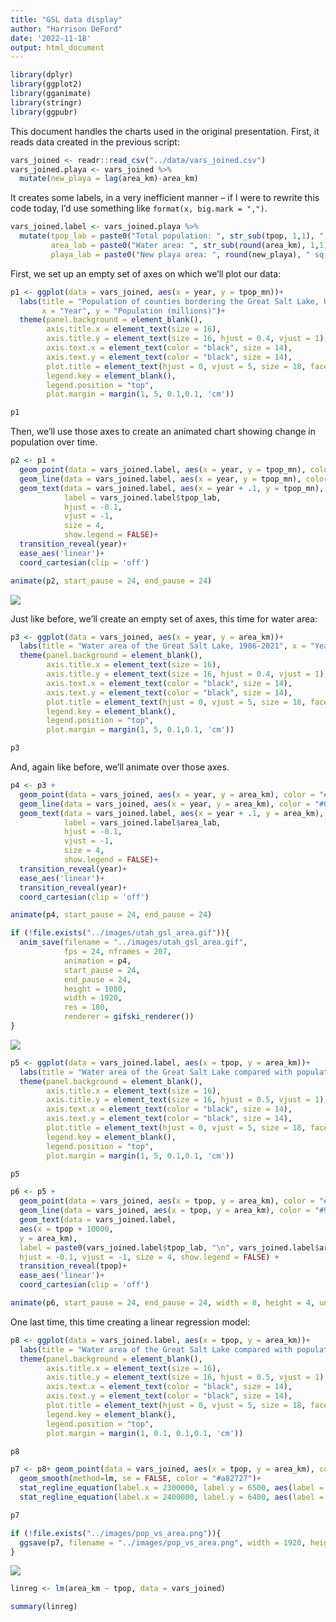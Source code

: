 ```yaml
---
title: "GSL data display"
author: "Harrison DeFord"
date: '2022-11-18'
output: html_document
---
```


```r
library(dplyr) 
library(ggplot2) 
library(gganimate) 
library(stringr) 
library(ggpubr)
```

This document handles the charts used in the original presentation. First, it reads data created in the previous script:

```r
vars_joined <- readr::read_csv("../data/vars_joined.csv") 
vars_joined.playa <- vars_joined %>% 
  mutate(new_playa = lag(area_km)-area_km)
```

It creates some labels, in a very inefficient manner -- if I were to rewrite this code today, I'd use something like `format(x, big.mark = ",")`.

```r
vars_joined.label <- vars_joined.playa %>%
  mutate(tpop_lab = paste0("Total population: ", str_sub(tpop, 1,1), ",", str_sub(tpop, 2,4), ",", str_sub(tpop, 5,7)), 
         area_lab = paste0("Water area: ", str_sub(round(area_km), 1,1), ",", str_sub(round(area_km), 2,4), " sq. km"), 
         playa_lab = paste0("New playa area: ", round(new_playa), " sq. km"))
```

First, we set up an empty set of axes on which we'll plot our data:

```r
p1 <- ggplot(data = vars_joined, aes(x = year, y = tpop_mn))+ 
  labs(title = "Population of counties bordering the Great Salt Lake, Utah, 1986-2021",
       x = "Year", y = "Population (millions)")+
  theme(panel.background = element_blank(),
        axis.title.x = element_text(size = 16), 
        axis.title.y = element_text(size = 16, hjust = 0.4, vjust = 1), 
        axis.text.x = element_text(color = "black", size = 14), 
        axis.text.y = element_text(color = "black", size = 14), 
        plot.title = element_text(hjust = 0, vjust = 5, size = 18, face = "bold"), 
        legend.key = element_blank(), 
        legend.position = "top", 
        plot.margin = margin(1, 5, 0.1,0.1, 'cm')) 

p1
```

Then, we'll use those axes to create an animated chart showing change in population over time.

```r
p2 <- p1 + 
  geom_point(data = vars_joined.label, aes(x = year, y = tpop_mn), color = "#ffb303", size = 3)+ 
  geom_line(data = vars_joined.label, aes(x = year, y = tpop_mn), color = "#ffb303", size = 1)+ 
  geom_text(data = vars_joined.label, aes(x = year + .1, y = tpop_mn), 
            label = vars_joined.label$tpop_lab, 
            hjust = -0.1, 
            vjust = -1, 
            size = 4, 
            show.legend = FALSE)+
  transition_reveal(year)+ 
  ease_aes('linear')+ 
  coord_cartesian(clip = 'off') 

animate(p2, start_pause = 24, end_pause = 24)
```

![](../images/utah_slc_pop.gif)

Just like before, we'll create an empty set of axes, this time for water area:

```r
p3 <- ggplot(data = vars_joined, aes(x = year, y = area_km))+
  labs(title = "Water area of the Great Salt Lake, 1986-2021", x = "Year", y = "Water area,"~km^2)+
  theme(panel.background = element_blank(), 
        axis.title.x = element_text(size = 16), 
        axis.title.y = element_text(size = 16, hjust = 0.4, vjust = 1), 
        axis.text.x = element_text(color = "black", size = 14), 
        axis.text.y = element_text(color = "black", size = 14), 
        plot.title = element_text(hjust = 0, vjust = 5, size = 18, face = "bold"), 
        legend.key = element_blank(), 
        legend.position = "top", 
        plot.margin = margin(1, 5, 0.1,0.1, 'cm')) 

p3

```

And, again like before, we'll animate over those axes.

```r
p4 <- p3 + 
  geom_point(data = vars_joined, aes(x = year, y = area_km), color = "#03afff", size = 3)+ 
  geom_line(data = vars_joined, aes(x = year, y = area_km), color = "#03afff", size = 1)+ 
  geom_text(data = vars_joined.label, aes(x = year + .1, y = area_km), 
            label = vars_joined.label$area_lab, 
            hjust = -0.1, 
            vjust = -1, 
            size = 4, 
            show.legend = FALSE)+
  transition_reveal(year)+
  ease_aes('linear')+
  transition_reveal(year)+
  coord_cartesian(clip = 'off')

animate(p4, start_pause = 24, end_pause = 24)

if (!file.exists("../images/utah_gsl_area.gif")){
  anim_save(filename = "../images/utah_gsl_area.gif", 
            fps = 24, nframes = 207, 
            animation = p4, 
            start_pause = 24, 
            end_pause = 24, 
            height = 1080, 
            width = 1920, 
            res = 180, 
            renderer = gifski_renderer())
}
```

![](../images/utah_gsl_area.gif)

```r
p5 <- ggplot(data = vars_joined.label, aes(x = tpop, y = area_km))+ 
  labs(title = "Water area of the Great Salt Lake compared with population, 1986-2021", x = "Population of counties bordering the Great Salt Lake", y = "Water area,"~km^2)+
  theme(panel.background = element_blank(), 
        axis.title.x = element_text(size = 16), 
        axis.title.y = element_text(size = 16, hjust = 0.5, vjust = 1), 
        axis.text.x = element_text(color = "black", size = 14), 
        axis.text.y = element_text(color = "black", size = 14), 
        plot.title = element_text(hjust = 0, vjust = 5, size = 18, face = "bold"), 
        legend.key = element_blank(), 
        legend.position = "top", 
        plot.margin = margin(1, 5, 0.1,0.1, 'cm')) 

p5
```

```r
p6 <- p5 +
  geom_point(data = vars_joined, aes(x = tpop, y = area_km), color = "#9B9A76", size = 3)+
  geom_line(data = vars_joined, aes(x = tpop, y = area_km), color = "#9B9A76", size = 1)+
  geom_text(data = vars_joined.label,
  aes(x = tpop + 10000,
  y = area_km),
  label = paste0(vars_joined.label$tpop_lab, "\n", vars_joined.label$area_lab),
  hjust = -0.1, vjust = -1, size = 4, show.legend = FALSE) +
  transition_reveal(tpop)+
  ease_aes('linear')+
  coord_cartesian(clip = 'off')

animate(p6, start_pause = 24, end_pause = 24, width = 8, height = 4, units = "in", dpi = 300)
```
One last time, this time creating a linear regression model:
```r
p8 <- ggplot(data = vars_joined.label, aes(x = tpop, y = area_km))+ 
  labs(title = "Water area of the Great Salt Lake compared with population, 1986-2021", x = "Population of counties bordering the Great Salt Lake", y = "Water area,"~km^2)+ 
  theme(panel.background = element_blank(), 
        axis.title.x = element_text(size = 16), 
        axis.title.y = element_text(size = 16, hjust = 0.5, vjust = 1), 
        axis.text.x = element_text(color = "black", size = 14), 
        axis.text.y = element_text(color = "black", size = 14), 
        plot.title = element_text(hjust = 0, vjust = 5, size = 18, face = "bold"), 
        legend.key = element_blank(), 
        legend.position = "top", 
        plot.margin = margin(1, 0.1, 0.1,0.1, 'cm')) 

p8
```

```r
p7 <- p8+ geom_point(data = vars_joined, aes(x = tpop, y = area_km), color = "black", size = 2)+ 
  geom_smooth(method=lm, se = FALSE, color = "#a82727")+ 
  stat_regline_equation(label.x = 2300000, label.y = 6500, aes(label = ..eq.label..))+ 
  stat_regline_equation(label.x = 2400000, label.y = 6400, aes(label = ..rr.label..)) 

p7

if (!file.exists("../images/pop_vs_area.png")){
  ggsave(p7, filename = "../images/pop_vs_area.png", width = 1920, height = 1080, dpi = 180, units = 'px')
}
```

![](../images/pop_vs_area.png)

```r
linreg <- lm(area_km ~ tpop, data = vars_joined)

summary(linreg)
```



